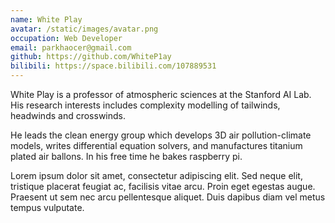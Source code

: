 ```yaml
---
name: White Play
avatar: /static/images/avatar.png
occupation: Web Developer
email: parkhaocer@gmail.com
github: https://github.com/WhiteP1ay
bilibili: https://space.bilibili.com/107889531
---
```


White Play is a professor of atmospheric sciences at the Stanford AI Lab. His research interests includes complexity modelling of tailwinds, headwinds and crosswinds.

He leads the clean energy group which develops 3D air pollution-climate models, writes differential equation solvers, and manufactures titanium plated air ballons. In his free time he bakes raspberry pi.

Lorem ipsum dolor sit amet, consectetur adipiscing elit. Sed neque elit, tristique placerat feugiat ac, facilisis vitae arcu. Proin eget egestas augue. Praesent ut sem nec arcu pellentesque aliquet. Duis dapibus diam vel metus tempus vulputate.
